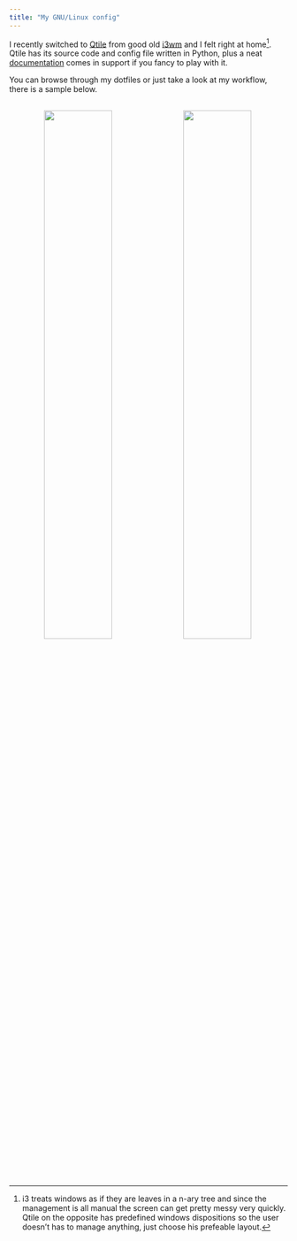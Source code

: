 ```yaml
---
title: "My GNU/Linux config"
---
```





I recently switched to [Qtile](http://www.qtile.org/) from good old [i3wm](https://i3wm.org/) and I felt right at home[^1]. Qtile has its source code and config file written in Python, plus a neat [documentation](http://docs.qtile.org/en/latest) comes in support if you fancy to play with it.

You can browse through my dotfiles or just take a look at my workflow, there is a sample below.

<p align="center" style="margin-top:30px">
  <img width="49.5%" style="margin-right:0.5%" src="assets/qtile.gif"/><img width="49.5%" style="margin-right:0.5%" src="assets/qtile2.gif"/>
</p>




[^1]: i3 treats windows as if they are leaves in a n-ary tree and since the management is all manual the screen can get pretty messy very quickly. Qtile on the opposite has predefined windows dispositions so the user doesn't has to manage anything, just choose his prefeable layout.
